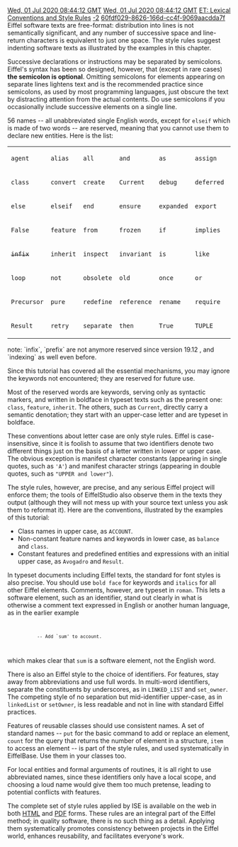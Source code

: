 [[Property:modification_date|Wed, 01 Jul 2020 08:44:12 GMT]]
[[Property:publication_date|Wed, 01 Jul 2020 08:44:12 GMT]]
[[Property:title|ET: Lexical Conventions and Style Rules]]
[[Property:weight|-2]]
[[Property:uuid|60fdf029-8626-166d-cc4f-9069aacdda7f]]
Eiffel software texts are free-format: distribution into lines is not semantically significant, and any number of successive space and line-return characters is equivalent to just one space. The style rules suggest indenting software texts as illustrated by the examples in this chapter. 

Successive declarations or instructions may be separated by semicolons. Eiffel's syntax has been so designed, however, that (except in rare cases) '''the semicolon is optional'''. Omitting semicolons for elements appearing on separate lines lightens text and is the recommended practice since semicolons, as used by most programming languages, just obscure the text by distracting attention from the actual contents. Do use semicolons if you occasionally include successive elements on a single line. 

56 names -- all unabbreviated single English words, except for <code>elseif</code> which is made of two words -- are reserved, meaning that you cannot use them to declare new entities. Here is the list: 


{| border="1"
|- 
| <code>agent</code>
| <code>alias</code>
| <code>all</code>
| <code>and</code>
| <code>as</code>
| <code>assign</code>
| <code>check</code>
|- 
| <code>class</code>
| <code>convert</code>
| <code>create</code>
| <code>Current</code>
| <code>debug</code>
| <code>deferred</code>
| <code>do</code>
|- 
| <code>else</code>
| <code>elseif</code>
| <code>end</code>
| <code>ensure</code>
| <code>expanded</code>
| <code>export</code>
| <code>external</code>
|- 
| <code>False</code>
| <code>feature</code>
| <code>from</code>
| <code>frozen</code>
| <code>if</code>
| <code>implies</code>
| <del><code>indexing</code></del>
|- 
| <del><code>infix</code></del>
| <code>inherit</code>
| <code>inspect</code>
| <code>invariant</code>
| <code>is</code>
| <code>like</code>
| <code>local</code>
|- 
| <code>loop</code>
| <code>not</code>
| <code>obsolete</code>
| <code>old</code>
| <code>once</code>
| <code>or</code>
| <del><code>prefix</code></del>
|- 
| <code>Precursor</code>
| <code>pure</code>
| <code>redefine</code>
| <code>reference</code>
| <code>rename</code>
| <code>require</code>
| <code>rescue</code>
|- 
| <code>Result</code>
| <code>retry</code>
| <code>separate</code>
| <code>then</code>
| <code>True</code>
| <code>TUPLE</code>
| <code>undefine</code>
|}

note: `infix`, `prefix` are not anymore reserved since version 19.12 , and `indexing` as well even before.

Since this tutorial has covered all the essential mechanisms, you may ignore the keywords not encountered; they are reserved for future use. 

Most of the reserved words are keywords, serving only as syntactic markers, and written in boldface in typeset texts such as the present one: <code>class</code>, <code>feature</code>, <code>inherit</code>. The others, such as <code>Current</code>, directly carry a semantic denotation; they start with an upper-case letter and are typeset in boldface. 

These conventions about letter case are only style rules. Eiffel is case-insensitive, since it is foolish to assume that two identifiers denote two different things just on the basis of a letter written in lower or upper case. The obvious exception is manifest character constants (appearing in single quotes, such as <code>'A'</code>) and manifest character strings (appearing in double quotes, such as <code>"UPPER and lower"</code>). 

The style rules, however, are precise, and any serious Eiffel project will enforce them; the tools of EiffelStudio also observe them in the texts they output (although they will not mess up with your source text unless you ask them to reformat it). Here are the conventions, illustrated by the examples of this tutorial:
* Class names in upper case, as <code>ACCOUNT</code>. 
* Non-constant feature names and keywords in lower case, as <code>balance</code> and <code>class</code>. 
* Constant features and predefined entities and expressions with an initial upper case, as <code>Avogadro</code> and <code>Result</code>. 

In typeset documents including Eiffel texts, the standard for font styles is also precise. You should use <code>bold face</code> for keywords and <code>italics</code> for all other Eiffel elements. Comments, however, are typeset in <code>roman</code>. This lets a software element, such as an identifier, stand out clearly in what is otherwise a comment text expressed in English or another human language, as in the earlier example 
<code>
            -- Add `sum' to account.
</code>

which makes clear that <code>sum</code> is a software element, not the English word. 

There is also an Eiffel style to the choice of identifiers. For features, stay away from abbreviations and use full words. In multi-word identifiers, separate the constituents by underscores, as in <code>LINKED_LIST</code> and <code>set_owner</code>. The competing style of no separation but mid-identifier upper-case, as in <code>linkedList</code> or <code>setOwner</code>, is less readable and not in line with standard Eiffel practices. 

Features of reusable classes should use consistent names. A set of standard names -- <code>put</code> for the basic command to add or replace an element, <code>count</code> for the query that returns the number of element in a structure, <code>item</code> to access an element -- is part of the style rules, and used systematically in EiffelBase. Use them in your classes too. 

For local entities and formal arguments of routines, it is all right to use abbreviated names, since these identifiers only have a local scope, and choosing a loud name would give them too much pretense, leading to potential conflicts with features. 

The complete set of style rules applied by ISE is available on the web in both <span> [http://archive.eiffel.com/doc/manuals/language/style/page.html HTML]  </span> and <span> [http://archive.eiffel.com/doc/manuals/language/style/style.pdf PDF]  </span> forms. These rules are an integral part of the Eiffel method; in quality software, there is no such thing as a detail. Applying them systematically promotes consistency between projects in the Eiffel world, enhances reusability, and facilitates everyone's work. 




